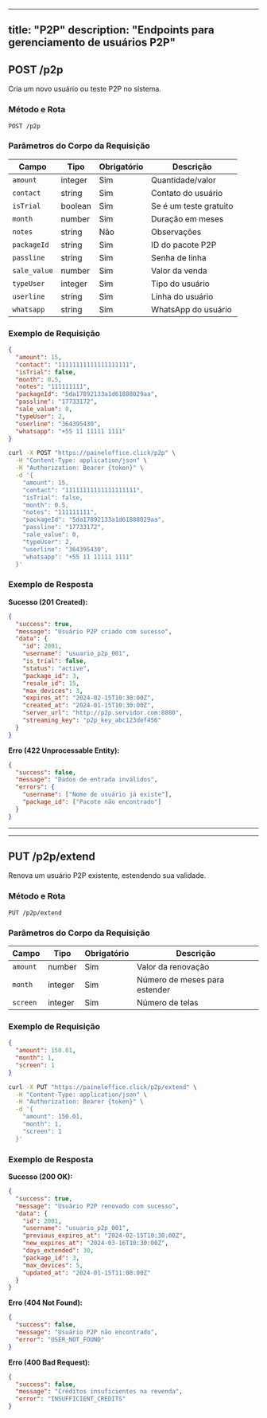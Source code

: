 
---
title: "P2P"
description: "Endpoints para gerenciamento de usuários P2P"
---

## POST /p2p

Cria um novo usuário ou teste P2P no sistema.

### Método e Rota
```
POST /p2p
```

### Parâmetros do Corpo da Requisição

| Campo | Tipo | Obrigatório | Descrição |
|-------|------|-------------|-----------|
| `amount` | integer | Sim | Quantidade/valor |
| `contact` | string | Sim | Contato do usuário |
| `isTrial` | boolean | Sim | Se é um teste gratuito |
| `month` | number | Sim | Duração em meses |
| `notes` | string | Não | Observações |
| `packageId` | string | Sim | ID do pacote P2P |
| `passline` | string | Sim | Senha de linha |
| `sale_value` | number | Sim | Valor da venda |
| `typeUser` | integer | Sim | Tipo do usuário |
| `userline` | string | Sim | Linha do usuário |
| `whatsapp` | string | Sim | WhatsApp do usuário |

### Exemplo de Requisição

```json TryIt
{
  "amount": 15,
  "contact": "11111111111111111111",
  "isTrial": false,
  "month": 0.5,
  "notes": "111111111",
  "packageId": "5da17892133a1d61888029aa",
  "passline": "17733172",
  "sale_value": 0,
  "typeUser": 2,
  "userline": "364395430",
  "whatsapp": "+55 11 11111 1111"
}
```

```bash cURL
curl -X POST "https://paineloffice.click/p2p" \
  -H "Content-Type: application/json" \
  -H "Authorization: Bearer {token}" \
  -d '{
    "amount": 15,
    "contact": "11111111111111111111",
    "isTrial": false,
    "month": 0.5,
    "notes": "111111111",
    "packageId": "5da17892133a1d61888029aa",
    "passline": "17733172",
    "sale_value": 0,
    "typeUser": 2,
    "userline": "364395430",
    "whatsapp": "+55 11 11111 1111"
  }'
```

### Exemplo de Resposta

**Sucesso (201 Created):**
```json
{
  "success": true,
  "message": "Usuário P2P criado com sucesso",
  "data": {
    "id": 2001,
    "username": "usuario_p2p_001",
    "is_trial": false,
    "status": "active",
    "package_id": 3,
    "resale_id": 15,
    "max_devices": 3,
    "expires_at": "2024-02-15T10:30:00Z",
    "created_at": "2024-01-15T10:30:00Z",
    "server_url": "http://p2p.servidor.com:8080",
    "streaming_key": "p2p_key_abc123def456"
  }
}
```

**Erro (422 Unprocessable Entity):**
```json
{
  "success": false,
  "message": "Dados de entrada inválidos",
  "errors": {
    "username": ["Nome de usuário já existe"],
    "package_id": ["Pacote não encontrado"]
  }
}
```

---

---

## PUT /p2p/extend

Renova um usuário P2P existente, estendendo sua validade.

### Método e Rota
```
PUT /p2p/extend
```

### Parâmetros do Corpo da Requisição

| Campo | Tipo | Obrigatório | Descrição |
|-------|------|-------------|-----------|
| `amount` | number | Sim | Valor da renovação |
| `month` | integer | Sim | Número de meses para estender |
| `screen` | integer | Sim | Número de telas |

### Exemplo de Requisição

```json TryIt
{
  "amount": 150.01,
  "month": 1,
  "screen": 1
}
```

```bash cURL
curl -X PUT "https://paineloffice.click/p2p/extend" \
  -H "Content-Type: application/json" \
  -H "Authorization: Bearer {token}" \
  -d '{
    "amount": 150.01,
    "month": 1,
    "screen": 1
  }'
```

### Exemplo de Resposta

**Sucesso (200 OK):**
```json
{
  "success": true,
  "message": "Usuário P2P renovado com sucesso",
  "data": {
    "id": 2001,
    "username": "usuario_p2p_001",
    "previous_expires_at": "2024-02-15T10:30:00Z",
    "new_expires_at": "2024-03-16T10:30:00Z",
    "days_extended": 30,
    "package_id": 3,
    "max_devices": 5,
    "updated_at": "2024-01-15T11:00:00Z"
  }
}
```

**Erro (404 Not Found):**
```json
{
  "success": false,
  "message": "Usuário P2P não encontrado",
  "error": "USER_NOT_FOUND"
}
```

**Erro (400 Bad Request):**
```json
{
  "success": false,
  "message": "Créditos insuficientes na revenda",
  "error": "INSUFFICIENT_CREDITS"
}
```